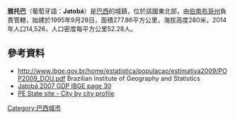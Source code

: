 '''雅托巴'''（葡萄牙語：'''Jatobá'''）是[[巴西|巴西]]的城鎮，位於該國東北部，由[[伯南布哥州|伯南布哥州]]負責管轄，始建於1995年9月28日，面積277.86平方公里，海拔高度280米，2014年人口14,526，人口密度每平方公里52.28人。

==參考資料==
* http://www.ibge.gov.br/home/estatistica/populacao/estimativa2009/POP2009_DOU.pdf {{Wayback|url=http://www.ibge.gov.br/home/estatistica/populacao/estimativa2009/POP2009_DOU.pdf |date=20170918102736 }} Brazilian Institute of Geography and Statistics
* [https://web.archive.org/web/20160304001818/http://www.ibge.com.br/home/estatistica/economia/pibmunicipios/2003_2007/tab01.pdf Jatobá 2007 GDP IBGE page 30]
* [http://www2.condepefidem.pe.gov.br/web/condepefidem PE State site - City by city profile] {{Wayback|url=http://www2.condepefidem.pe.gov.br/web/condepefidem |date=20090804002205 }}

{{coord|9.1828|S|38.2689|W|source:ruwiki_region:BR_scale:100000|format=dms|display=title}}

{{Brazil-geo-stub}}
[[Category:巴西城市|Category:巴西城市]]